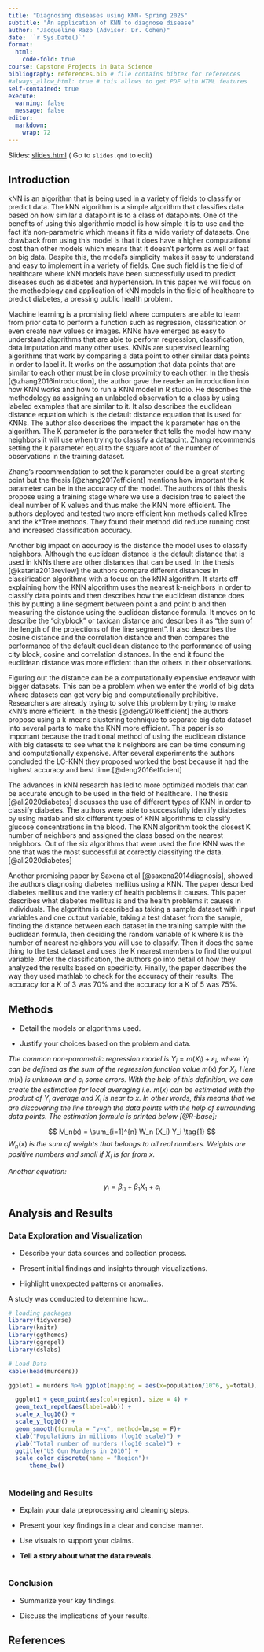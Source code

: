 ```yaml
---
title: "Diagnosing diseases using KNN- Spring 2025"
subtitle: "An application of KNN to diagnose disease"
author: "Jacqueline Razo (Advisor: Dr. Cohen)"
date: '`r Sys.Date()`'
format:
  html:
    code-fold: true
course: Capstone Projects in Data Science
bibliography: references.bib # file contains bibtex for references
#always_allow_html: true # this allows to get PDF with HTML features
self-contained: true
execute: 
  warning: false
  message: false
editor: 
  markdown: 
    wrap: 72
---
```


Slides: [slides.html](slides.html){target="_blank"} ( Go to `slides.qmd`
to edit)


## Introduction

kNN is an algorithm that is being used in a variety of fields to classify or predict data. The kNN algorithm is a simple algorithm that classifies data based on how similar a datapoint is to a class of datapoints. One of the benefits of using this algorithmic model is how simple it is to use and the fact it’s non-parametric which means it fits a wide variety of datasets. One drawback from using this model is that it does have a higher computational cost than other models which means that it doesn’t perform as well or fast on big data. Despite this, the model’s simplicity makes it easy to understand and easy to implement in a variety of fields. One such field is the field of healthcare where kNN models have been successfully used to predict diseases such as diabetes and hypertension. In this paper we will focus on the methodology and application of kNN models in the field of healthcare to predict diabetes, a pressing public health problem. 

Machine learning is a promising field where computers are able to learn from prior data to perform a function such as regression, classification or even create new values or images. KNNs have emerged as easy to understand algorithms that are able to perform regression, classification, data imputation and many other uses. 
KNNs are supervised learning algorithms that work by comparing a data point to other similar data points in order to label it. It works on the assumption that data points that are similar to each other must be in close proximity to each other. In the thesis [@zhang2016introduction], the author gave the reader an introduction into how KNN works and how to run a KNN model in R studio. He describes the methodology as assigning an unlabeled observation to a class by using labeled examples that are similar to it. It also describes the euclidean distance equation which is the default distance equation that is used for KNNs. The author also describes the impact the k parameter has on the algorithm. The K parameter is the parameter that tells the model how many neighbors it will use when trying to classify a datapoint. Zhang recommends setting the k parameter equal to the square root of the number of observations in the training dataset. 

Zhang’s recommendation to set the k parameter could be a great starting point but the thesis [@zhang2017efficient] mentions how important the k parameter can be in the accuracy of the model. The authors of this thesis propose using a training stage where we use a decision tree to select the ideal number of K values and thus make the KNN more efficient. The authors deployed and tested two more efficient knn methods called kTree and the k*Tree methods. They found their method did reduce running cost and increased classification accuracy. 

Another big impact on accuracy is the distance the model uses to classify neighbors. Although the euclidean distance is the default distance that is used in kNNs there are other distances that can be used. In the thesis [@kataria2013review] the authors compare different distances in classification algorithms with a focus on the kNN algorithm. It starts off explaining how the KNN algorithm uses the nearest k-neighbors in order to classify data points and then describes how the euclidean distance does this by putting a line segment between point a and point b and then measuring the distance using the euclidean distance formula. It moves on to describe the “cityblock” or taxican distance and describes it as “the sum of the length of the projections of the line segment”. It also describes the cosine distance and the correlation distance and then compares the performance of the default euclidean distance to the performance of using city block, cosine and correlation distances. In the end it found the euclidean distance was more efficient than the others in their observations. 

Figuring out the distance can be a computationally expensive endeavor with bigger datasets. This can be a problem when we enter the world of big data where datasets can get very big and computationally prohibitive. Researchers are already trying to solve this problem by trying to make kNN’s more efficient. In the thesis [@deng2016efficient] the authors propose using a k-means clustering technique to separate big data dataset into several parts to make the KNN more efficient. This paper is so important because the traditional method of using the euclidean distance with big datasets to see what the k neighbors are can be time consuming and computationally expensive. After several experiments the authors concluded the LC-KNN they proposed worked the best because it had the highest accuracy and best time.[@deng2016efficient] 

The advances in kNN research has led to more optimized models that can be accurate enough to be used in the field of healthcare. The thesis [@ali2020diabetes] discusses the use of different types of KNN in order to classify diabetes. The authors were able to successfully identify diabetes by using matlab and six different types of KNN algorithms to classify glucose concentrations in the blood. The KNN algorithm took the closest K number of neighbors and assigned the class based on the nearest neighbors. Out of the six algorithms that were used the fine KNN was the one that was the most successful at correctly classifying the data. [@ali2020diabetes]

Another promising paper by  Saxena et al [@saxena2014diagnosis], showed the authors diagnosing diabetes mellitus using a KNN. The paper described diabetes mellitus and the variety of health problems it causes. This paper describes what diabetes mellitus is and the health problems it causes in individuals. The algorithm is described as taking a sample dataset with input variables and one output variable, taking a test dataset from the sample, finding the distance between each dataset in the training sample with the euclidean formula, then deciding the random variable of k where k is the number of nearest neighbors you will use to classify. Then it does the same thing to the test dataset and uses the K nearest members to find the output variable. After the classification, the authors go into detail of how they analyzed the results based on specificity. Finally, the paper describes the way they used mathlab to check for the accuracy of their results. The accuracy for a K of 3 was 70% and the accuracy for a K of 5 was 75%. 

## Methods

-   Detail the models or algorithms used.

-   Justify your choices based on the problem and data.

*The common non-parametric regression model is*
$Y_i = m(X_i) + \varepsilon_i$*, where* $Y_i$ *can be defined as the sum
of the regression function value* $m(x)$ *for* $X_i$*. Here* $m(x)$ *is
unknown and* $\varepsilon_i$ *some errors. With the help of this
definition, we can create the estimation for local averaging i.e.*
$m(x)$ *can be estimated with the product of* $Y_i$ *average and* $X_i$
*is near to* $x$*. In other words, this means that we are discovering
the line through the data points with the help of surrounding data
points. The estimation formula is printed below [@R-base]:*

$$
M_n(x) = \sum_{i=1}^{n} W_n (X_i) Y_i  \tag{1}
$$$W_n(x)$ *is the sum of weights that belongs to all real numbers.
Weights are positive numbers and small if* $X_i$ *is far from* $x$*.*


*Another equation:*

$$
y_i = \beta_0 + \beta_1 X_1 +\varepsilon_i
$$

## Analysis and Results

### Data Exploration and Visualization

-   Describe your data sources and collection process.

-   Present initial findings and insights through visualizations.

-   Highlight unexpected patterns or anomalies.

A study was conducted to determine how...

```r
# loading packages 
library(tidyverse)
library(knitr)
library(ggthemes)
library(ggrepel)
library(dslabs)
```

```r
# Load Data
kable(head(murders))

ggplot1 = murders %>% ggplot(mapping = aes(x=population/10^6, y=total)) 

  ggplot1 + geom_point(aes(col=region), size = 4) +
  geom_text_repel(aes(label=abb)) +
  scale_x_log10() +
  scale_y_log10() +
  geom_smooth(formula = "y~x", method=lm,se = F)+
  xlab("Populations in millions (log10 scale)") + 
  ylab("Total number of murders (log10 scale)") +
  ggtitle("US Gun Murders in 2010") +
  scale_color_discrete(name = "Region")+
      theme_bw()
  

```

### Modeling and Results

-   Explain your data preprocessing and cleaning steps.

-   Present your key findings in a clear and concise manner.

-   Use visuals to support your claims.

-   **Tell a story about what the data reveals.**

```r

```

### Conclusion

-   Summarize your key findings.

-   Discuss the implications of your results.

## References
